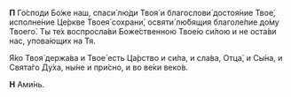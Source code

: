 **П** Го́споди Бо́же наш, спаси́ лю́ди Твоя́ и благослови́ достоя́ние Твое́, исполне́ние Це́ркве Твоея́ сохрани́, освяти́ лю́бящия благоле́пие до́му Твоего́. Ты те́х воспросла́ви Боже́ственною Твое́ю си́лою и не оста́ви нас, упова́ющих на Тя.

Я́ко Твоя́ держа́ва и Твое́ есть Ца́рство и си́ла, и сла́ва, Отца́, и Сы́на, и Свята́го Ду́ха, ны́не и при́сно, и во ве́ки веко́в.

**Н** Ами́нь.
